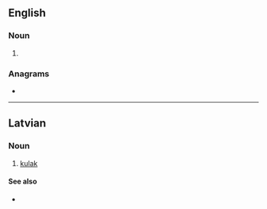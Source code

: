 {{also|Kulaks}}
==English==

===Noun===
{{head|en|noun form}}

# {{plural of|en|kulak}}

===Anagrams===
* {{anagrams|en|a=akklsu|Kuklas|Kulkas}}

----

==Latvian==
{{attention|lv}}
===Noun===
{{lv-noun|m}}

# [[kulak]]

====See also====
* {{l|lv|budzis}}